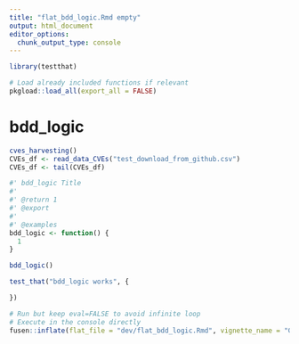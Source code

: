 ```yaml
---
title: "flat_bdd_logic.Rmd empty"
output: html_document
editor_options: 
  chunk_output_type: console
---
```


```r
library(testthat)
```

```r
# Load already included functions if relevant
pkgload::load_all(export_all = FALSE)
```

# bdd_logic

```r
cves_harvesting()
CVEs_df <- read_data_CVEs("test_download_from_github.csv")
CVEs_df <- tail(CVEs_df)
```

```r
#' bdd_logic Title
#'
#' @return 1
#' @export
#'
#' @examples
bdd_logic <- function() {
  1
}
```

```r
bdd_logic()
```

```r
test_that("bdd_logic works", {

})
```


```r
# Run but keep eval=FALSE to avoid infinite loop
# Execute in the console directly
fusen::inflate(flat_file = "dev/flat_bdd_logic.Rmd", vignette_name = "Go further")
```

